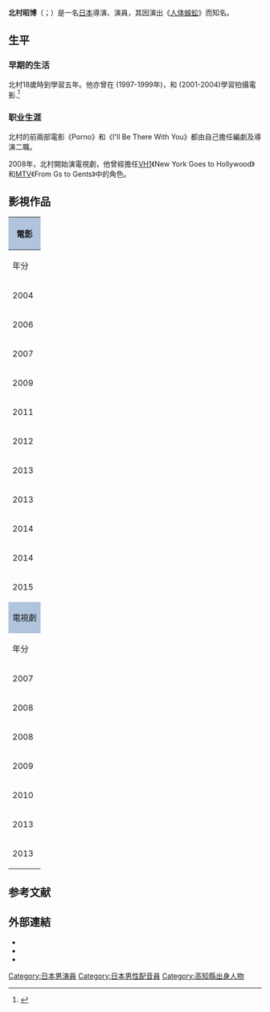 {{expand|time=2017-12-16T04:21:04+00:00}}
{{Infobox person
| name = 北村昭博
| image =10.1.10AkihiroKitamuraByLuigiNovi.jpg
| imagesize =
| caption =
| birthname = {{lang|ja|北村昭博}}
| birth_date = {{Birth date and age|1979|3|26}}
| birth_place = {{flag|Japan}}[[高知縣|高知縣]][[高知市|高知市]]
| occupation = 導演、演員
| yearsactive = 
}}
'''北村昭博'''（{{bd|1979年|3月26日||}}；{{lang-ja|きたむら あきひろ}}）是一名[[日本|日本]]導演、演員，其因演出《[[人体蜈蚣|人体蜈蚣]]》而知名。
==生平==
=== 早期的生活 ===
北村18歲時到{{link-en|贝弗利山庄剧场|Beverly Hills Playhouse}}學習五年。他亦曾在{{link-en|北卡罗来纳州艺术学院|North Carolina School of the Arts}} (1997-1999年)，和{{link-en|洛杉矶城市学院|Los Angeles City College}} (2001-2004)學習拍攝電影.<ref name="thedeathrattle">{{Cite web|url=http://www.thedeathrattle.net/2010/03/akihiro-kitamura-confessions-of.html|title=Akihiro Kitamura: Confessions Of A Centipede, Pt. III|accessdate=2010-03-27|archive-url=https://web.archive.org/web/20110923194228/http://www.thedeathrattle.net/2010/03/akihiro-kitamura-confessions-of.html|archive-date=2011-09-23|dead-url=yes}}</ref>
=== 职业生涯 ===
北村的前兩部電影《Porno》和《I'll Be There With You》都由自己擔任編劇及導演二職。

2008年，北村開始演電視劇，他曾經擔任[[VH1|VH1]]《New York Goes to Hollywood》和[[音樂電視網|MTV]]《From Gs to Gents》中的角色。
==影視作品==
{| border="2" cellpadding="4" cellspacing="0" style="margin: 1em 1em 1em 0; background: #f9f9f9; border: 1px #aaa solid; border-collapse: collapse; font-size: 90%;"
|- bgcolor="#CCCCCC" align="center"
! colspan="4" style="background: LightSteelBlue;" | 電影
|- bgcolor="#CCCCCC" align="center"
! 年分
! 名稱
! 角色
! 備註
|-
| 2004
| Porno
| Aki
| 首部電影
|-
| 2006
| I'll Be There with You
| Aki
| 主角
|-
| 2007
| Blinded by Beauty
| 導演）
| 微電影
|-
| 2009
| [[人体蜈蚣|人体蜈蚣]]
|カツロー
| 主角
|-
| 2011
| Nipples & Palm Trees
| Phil
|
|-
| 2012
| SR Saitama no rappâ - Rôdosaido no toubousha
| MC Rindou 
| 
|-
| 2013
| It's a Beautiful Day
| マサノリ
| 
|-
| 2013
| Why Don't You Play in Hell?
| 殺手
| 
|-
| 2014
| Operation Barn Owl
| Kevin
| 微電影
|-
| 2014
| Tokyo Tribe
| ムカデ
| 
|-
| 2015
| The Human Centipede III (Final Sequence)
| Inmate 333
|
|- bgcolor="#CCCCCC" align="center"
! colspan="4" style="background: LightSteelBlue;" | 電視劇
|- bgcolor="#CCCCCC" align="center"
! 年分
! 名稱
! 角色
! 備註
|-
| 2007
| Canoga Park
| Aki
| 
|-
| 2008
| New York Goes to Hollywood
|日本籍導演
| 2集
|-
| 2008
| Seikatsu! Hop, Step, Mitsuwa
| 導演
| 共19集
|-
| 2009
| [[英雄_(电视剧)|英雄]]
| Tadashi
| 第三章〈Acceptance〉
|-
| 2010
| Cinetsu!
| Himself
| 2集
|-
| 2013
| Loiter Squad
| 日本商業總監 
| 僅1集
|-
| 2013
| Onna Nobunaga
| Kazumasu Takigawa 
| 2集
|}

== 参考文献 ==
{{Reflist}}

== 外部連結 ==
* {{Official blog|1=http://ameblo.jp/akihiro-kitamura/}}{{ja}}
* {{Twitter|akihirokitamura}}
* {{Imdb name|2162290}}
{{DEFAULTSORT:Kitamura Akihito}}
[[Category:日本男演員|Category:日本男演員]]
[[Category:日本男性配音員|Category:日本男性配音員]]
[[Category:高知縣出身人物|Category:高知縣出身人物]]
